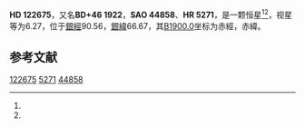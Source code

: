 {{Starbox begin
| name = HD 122675
}}
{{Starbox observe
| epoch = [[J2000.0|J2000.0]]
| constell = {{星座名待查}}<ref name=SIMBAD>{{cite web
 | url=http://simbad.u-strasbg.fr/simbad/sim-id?Ident=HR+5271
 | title =Pulsating variable Star
 | publisher=Centre de Données astronomiques de Strasbourg
 | work=SIMBAD
 | accessdate=2012-07-13}}</ref><ref name=DATA>{{cite web
 | url=http://vizier.u-strasbg.fr/viz-bin/VizieR-5?-out.add=.&-source=5050&-corr=PK=HR&-out.max=9999&HR=5271
 | title=VizieR Detailed Page
 | accessdate=2012-07-13
 | archive-date=2016-03-05
 | archive-url=https://web.archive.org/web/20160305020234/http://vizier.u-strasbg.fr/viz-bin/VizieR-5?-out.add=.&-source=5050&-corr=PK=HR&-out.max=9999&HR=5271
 | dead-url=no
 }}</ref>
| 星官 = 
| ra = {{RA|14|2|12.2}}<ref name=SIMBAD /><ref name=DATA />
| dec = {{DEC|+45|45|13}}<ref name=SIMBAD /><ref name=DATA />
| appmag_v = 6.27<ref name=SIMBAD /><ref name=DATA />
}}
{{Starbox character
| class = K2III<ref name=SIMBAD /><ref name=DATA />
| b-v = 1.32<ref name=SIMBAD /><ref name=DATA />
| u-b = 1.45<ref name=SIMBAD /><ref name=DATA />
| r-i = <ref name=SIMBAD /><ref name=DATA />
| variable = 
}}
{{Starbox astrometry
| radial_v = 1.45
| prop_mo_ra = -49
| parallax = 
| p_error = 
}}
{{Starbox catalog
| names =BD+46 1922，[[SAO星表|SAO]] 44858，[[HD星表|HD]] 122675，[[HR星表|HR]] 5271}}
{{Starbox reference |Simbad=HR+5271}}
{{Starbox end}}

'''HD 122675'''，又名'''BD+46 1922'''，'''SAO 44858'''、'''HR 5271'''，是一颗恒星<ref name=SIMBAD /><ref name=DATA />，视星等为6.27，位于[[銀道座標系|銀經]]90.56，[[銀道座標系|銀緯]]66.67，其[[B1900.0|B1900.0]]坐标为赤經{{RA|13|58|13.8}}，赤緯{{DEC|+46|66.67|15}}。

== 参考文献 ==
{{reflist}}

{{star-stub}}

[[Category:HD和HDE天體|122675]]
[[Category:HR天體|5271]]
[[Category:SAO天體|44858]]